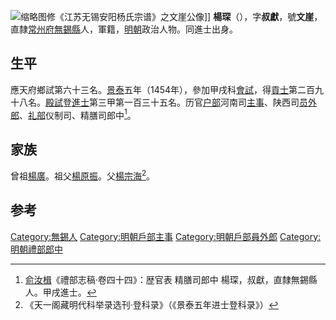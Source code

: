 [[File:杨琛.jpg|缩略图]]修《江苏无锡安阳杨氏宗谱》之文崖公像]]
'''楊琛'''（{{bd|1429年||？}}），字'''叔獻'''，號'''文崖'''，直隸[[常州府|常州府]][[無錫縣|無錫縣]]人，軍籍，[[明朝|明朝]]政治人物。同進士出身。

==生平==
應天府鄉試第六十三名。[[景泰|景泰]]五年（1454年），參加甲戌科[[會試|會試]]，得[[貢士|貢士]]第二百九十八名。[[殿試|殿試]]登[[進士|進士]]第三甲第一百三十五名。历官[[户部|户部]]河南司[[主事|主事]]、陕西司[[员外郎|员外郎]]、[[礼部|礼部]]仪制司、精膳司郎中<ref>[[俞汝楫|俞汝楫]]《禮部志稿·卷四十四》：歴官表 精膳司郎中 楊琛，叔獻，直隸無錫縣人。甲戌進士。</ref>。

== 家族 ==
曾祖[[楊廣|楊廣]]。祖父[[楊原振|楊原振]]。父[[楊宗海|楊宗海]]<ref>《天一阁藏明代科举录选刊·登科录》（《景泰五年进士登科录》）</ref>。

==参考==
{{reflist}}

{{景泰五年甲戌科殿試金榜}}
{{Authority control}}

{{DEFAULTSORT:Yang楊}}
[[Category:無錫人|Category:無錫人]]
[[Category:明朝戶部主事|Category:明朝戶部主事]]
[[Category:明朝戶部員外郎|Category:明朝戶部員外郎]]
[[Category:明朝禮部郎中|Category:明朝禮部郎中]]


{{明朝人物小作品}}